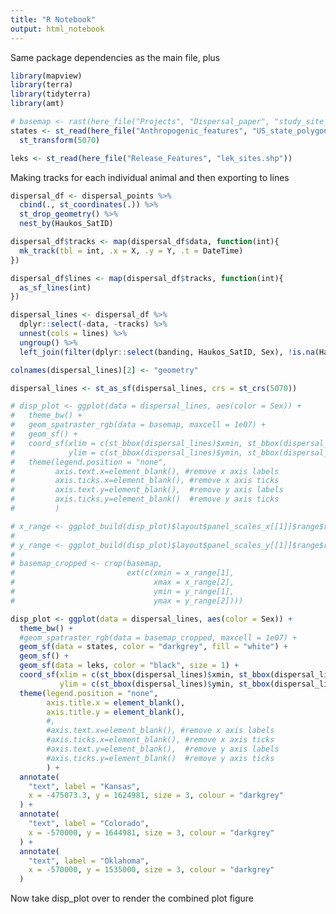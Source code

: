 ```yaml
---
title: "R Notebook"
output: html_notebook
---
```


Same package dependencies as the main file, plus
```r
library(mapview)
library(terra)
library(tidyterra)
library(amt)

# basemap <- rast(here_file("Projects", "Dispersal_paper", "study_site_basemap", "study_site_basemap", "basemap_3_noreference.tif"))
states <- st_read(here_file("Anthropogenic_features", "US_state_polygons.shp")) %>% 
  st_transform(5070)

leks <- st_read(here_file("Release_Features", "lek_sites.shp"))
```

Making tracks for each individual animal and then exporting to lines
```r
dispersal_df <- dispersal_points %>% 
  cbind(., st_coordinates(.)) %>% 
  st_drop_geometry() %>% 
  nest_by(Haukos_SatID)

dispersal_df$tracks <- map(dispersal_df$data, function(int){
  mk_track(tbl = int, .x = X, .y = Y, .t = DateTime)
})

dispersal_df$lines <- map(dispersal_df$tracks, function(int){
  as_sf_lines(int)
})

dispersal_lines <- dispersal_df %>% 
  dplyr::select(-data, -tracks) %>% 
  unnest(cols = lines) %>% 
  ungroup() %>% 
  left_join(filter(dplyr::select(banding, Haukos_SatID, Sex), !is.na(Haukos_SatID))) #join banding records

colnames(dispersal_lines)[2] <- "geometry"

dispersal_lines <- st_as_sf(dispersal_lines, crs = st_crs(5070))
```

```r
# disp_plot <- ggplot(data = dispersal_lines, aes(color = Sex)) +
#   theme_bw() +
#   geom_spatraster_rgb(data = basemap, maxcell = 1e07) +
#   geom_sf() +
#   coord_sf(xlim = c(st_bbox(dispersal_lines)$xmin, st_bbox(dispersal_lines)$xmax), 
#            ylim = c(st_bbox(dispersal_lines)$ymin, st_bbox(dispersal_lines)$ymax)) +
#   theme(legend.position = "none",
#         axis.text.x=element_blank(), #remove x axis labels
#         axis.ticks.x=element_blank(), #remove x axis ticks
#         axis.text.y=element_blank(),  #remove y axis labels
#         axis.ticks.y=element_blank()  #remove y axis ticks
#         )
```


```r
# x_range <- ggplot_build(disp_plot)$layout$panel_scales_x[[1]]$range$range
# 
# y_range <- ggplot_build(disp_plot)$layout$panel_scales_y[[1]]$range$range
# 
# basemap_cropped <- crop(basemap, 
#                         ext(c(xmin = x_range[1], 
#                               xmax = x_range[2], 
#                               ymin = y_range[1], 
#                               ymax = y_range[2])))
```

```r
disp_plot <- ggplot(data = dispersal_lines, aes(color = Sex)) +
  theme_bw() +
  #geom_spatraster_rgb(data = basemap_cropped, maxcell = 1e07) +
  geom_sf(data = states, color = "darkgrey", fill = "white") +
  geom_sf() +
  geom_sf(data = leks, color = "black", size = 1) +
  coord_sf(xlim = c(st_bbox(dispersal_lines)$xmin, st_bbox(dispersal_lines)$xmax), 
           ylim = c(st_bbox(dispersal_lines)$ymin, st_bbox(dispersal_lines)$ymax)) +
  theme(legend.position = "none",
        axis.title.x = element_blank(),
        axis.title.y = element_blank(),
        #,
        #axis.text.x=element_blank(), #remove x axis labels
        #axis.ticks.x=element_blank(), #remove x axis ticks
        #axis.text.y=element_blank(),  #remove y axis labels
        #axis.ticks.y=element_blank()  #remove y axis ticks
        ) + 
  annotate(
    "text", label = "Kansas",
    x = -475073.3, y = 1624981, size = 3, colour = "darkgrey"
  ) +
  annotate(
    "text", label = "Colorado",
    x = -570000, y = 1644981, size = 3, colour = "darkgrey"
  ) +
  annotate(
    "text", label = "Oklahoma",
    x = -570000, y = 1535000, size = 3, colour = "darkgrey"
  )
```
Now take disp_plot over to render the combined plot figure
